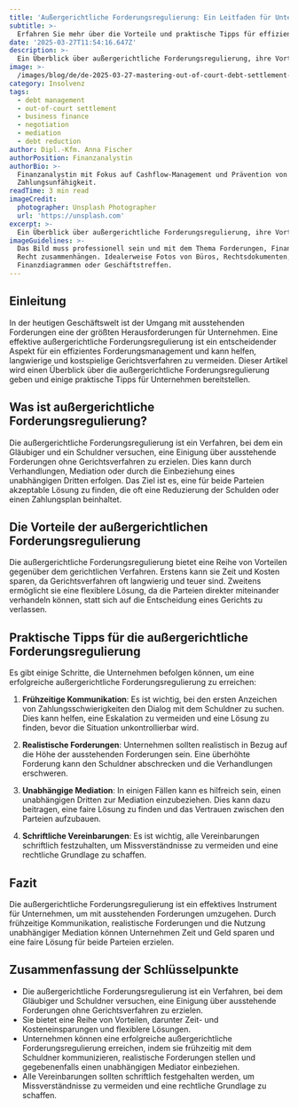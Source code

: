 ```yaml
---
title: 'Außergerichtliche Forderungsregulierung: Ein Leitfaden für Unternehmen'
subtitle: >-
  Erfahren Sie mehr über die Vorteile und praktische Tipps für effizientes außergerichtliches Forderungsmanagement.
date: '2025-03-27T11:54:16.647Z'
description: >-
  Ein Überblick über außergerichtliche Forderungsregulierung, ihre Vorteile und Tipps für Unternehmen.
image: >-
  /images/blog/de/de-2025-03-27-mastering-out-of-court-debt-settlement-a-guide-for-businesses-1743103090205.jpg
category: Insolvenz
tags:
  - debt management
  - out-of-court settlement
  - business finance
  - negotiation
  - mediation
  - debt reduction
author: Dipl.-Kfm. Anna Fischer
authorPosition: Finanzanalystin
authorBio: >-
  Finanzanalystin mit Fokus auf Cashflow-Management und Prävention von
  Zahlungsunfähigkeit.
readTime: 3 min read
imageCredit:
  photographer: Unsplash Photographer
  url: 'https://unsplash.com'
excerpt: >-
  Ein Überblick über außergerichtliche Forderungsregulierung, ihre Vorteile und Tipps für Unternehmen.
imageGuidelines: >-
  Das Bild muss professionell sein und mit dem Thema Forderungen, Finanzen oder
  Recht zusammenhängen. Idealerweise Fotos von Büros, Rechtsdokumenten,
  Finanzdiagrammen oder Geschäftstreffen.
---
```

## Einleitung

In der heutigen Geschäftswelt ist der Umgang mit ausstehenden Forderungen eine der größten Herausforderungen für Unternehmen. Eine effektive außergerichtliche Forderungsregulierung ist ein entscheidender Aspekt für ein effizientes Forderungsmanagement und kann helfen, langwierige und kostspielige Gerichtsverfahren zu vermeiden. Dieser Artikel wird einen Überblick über die außergerichtliche Forderungsregulierung geben und einige praktische Tipps für Unternehmen bereitstellen.

## Was ist außergerichtliche Forderungsregulierung?

Die außergerichtliche Forderungsregulierung ist ein Verfahren, bei dem ein Gläubiger und ein Schuldner versuchen, eine Einigung über ausstehende Forderungen ohne Gerichtsverfahren zu erzielen. Dies kann durch Verhandlungen, Mediation oder durch die Einbeziehung eines unabhängigen Dritten erfolgen. Das Ziel ist es, eine für beide Parteien akzeptable Lösung zu finden, die oft eine Reduzierung der Schulden oder einen Zahlungsplan beinhaltet.

## Die Vorteile der außergerichtlichen Forderungsregulierung

Die außergerichtliche Forderungsregulierung bietet eine Reihe von Vorteilen gegenüber dem gerichtlichen Verfahren. Erstens kann sie Zeit und Kosten sparen, da Gerichtsverfahren oft langwierig und teuer sind. Zweitens ermöglicht sie eine flexiblere Lösung, da die Parteien direkter miteinander verhandeln können, statt sich auf die Entscheidung eines Gerichts zu verlassen.

## Praktische Tipps für die außergerichtliche Forderungsregulierung

Es gibt einige Schritte, die Unternehmen befolgen können, um eine erfolgreiche außergerichtliche Forderungsregulierung zu erreichen:

1. **Frühzeitige Kommunikation**: Es ist wichtig, bei den ersten Anzeichen von Zahlungsschwierigkeiten den Dialog mit dem Schuldner zu suchen. Dies kann helfen, eine Eskalation zu vermeiden und eine Lösung zu finden, bevor die Situation unkontrollierbar wird.

2. **Realistische Forderungen**: Unternehmen sollten realistisch in Bezug auf die Höhe der ausstehenden Forderungen sein. Eine überhöhte Forderung kann den Schuldner abschrecken und die Verhandlungen erschweren.

3. **Unabhängige Mediation**: In einigen Fällen kann es hilfreich sein, einen unabhängigen Dritten zur Mediation einzubeziehen. Dies kann dazu beitragen, eine faire Lösung zu finden und das Vertrauen zwischen den Parteien aufzubauen.

4. **Schriftliche Vereinbarungen**: Es ist wichtig, alle Vereinbarungen schriftlich festzuhalten, um Missverständnisse zu vermeiden und eine rechtliche Grundlage zu schaffen.

## Fazit

Die außergerichtliche Forderungsregulierung ist ein effektives Instrument für Unternehmen, um mit ausstehenden Forderungen umzugehen. Durch frühzeitige Kommunikation, realistische Forderungen und die Nutzung unabhängiger Mediation können Unternehmen Zeit und Geld sparen und eine faire Lösung für beide Parteien erzielen.

## Zusammenfassung der Schlüsselpunkte

- Die außergerichtliche Forderungsregulierung ist ein Verfahren, bei dem Gläubiger und Schuldner versuchen, eine Einigung über ausstehende Forderungen ohne Gerichtsverfahren zu erzielen.
- Sie bietet eine Reihe von Vorteilen, darunter Zeit- und Kosteneinsparungen und flexiblere Lösungen.
- Unternehmen können eine erfolgreiche außergerichtliche Forderungsregulierung erreichen, indem sie frühzeitig mit dem Schuldner kommunizieren, realistische Forderungen stellen und gegebenenfalls einen unabhängigen Mediator einbeziehen.
- Alle Vereinbarungen sollten schriftlich festgehalten werden, um Missverständnisse zu vermeiden und eine rechtliche Grundlage zu schaffen.
